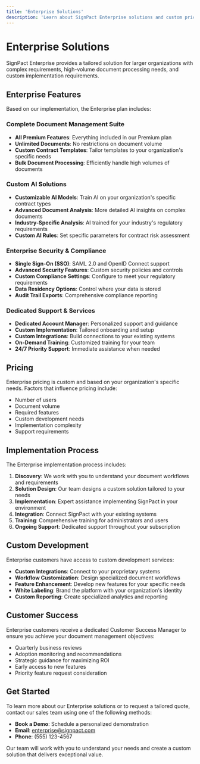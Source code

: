 ```yaml
---
title: 'Enterprise Solutions'
description: 'Learn about SignPact Enterprise solutions and custom pricing'
---
```


# Enterprise Solutions

SignPact Enterprise provides a tailored solution for larger organizations with complex requirements, high-volume document processing needs, and custom implementation requirements.

## Enterprise Features

Based on our implementation, the Enterprise plan includes:

### Complete Document Management Suite

- **All Premium Features**: Everything included in our Premium plan
- **Unlimited Documents**: No restrictions on document volume
- **Custom Contract Templates**: Tailor templates to your organization's specific needs
- **Bulk Document Processing**: Efficiently handle high volumes of documents

### Custom AI Solutions

- **Customizable AI Models**: Train AI on your organization's specific contract types
- **Advanced Document Analysis**: More detailed AI insights on complex documents
- **Industry-Specific Analysis**: AI trained for your industry's regulatory requirements
- **Custom AI Rules**: Set specific parameters for contract risk assessment

### Enterprise Security & Compliance

- **Single Sign-On (SSO)**: SAML 2.0 and OpenID Connect support
- **Advanced Security Features**: Custom security policies and controls
- **Custom Compliance Settings**: Configure to meet your regulatory requirements
- **Data Residency Options**: Control where your data is stored
- **Audit Trail Exports**: Comprehensive compliance reporting

### Dedicated Support & Services

- **Dedicated Account Manager**: Personalized support and guidance
- **Custom Implementation**: Tailored onboarding and setup
- **Custom Integrations**: Build connections to your existing systems
- **On-Demand Training**: Customized training for your team
- **24/7 Priority Support**: Immediate assistance when needed

## Pricing

Enterprise pricing is custom and based on your organization's specific needs. Factors that influence pricing include:

- Number of users
- Document volume
- Required features
- Custom development needs
- Implementation complexity
- Support requirements

## Implementation Process

The Enterprise implementation process includes:

1. **Discovery**: We work with you to understand your document workflows and requirements
2. **Solution Design**: Our team designs a custom solution tailored to your needs
3. **Implementation**: Expert assistance implementing SignPact in your environment
4. **Integration**: Connect SignPact with your existing systems
5. **Training**: Comprehensive training for administrators and users
6. **Ongoing Support**: Dedicated support throughout your subscription

## Custom Development

Enterprise customers have access to custom development services:

- **Custom Integrations**: Connect to your proprietary systems
- **Workflow Customization**: Design specialized document workflows
- **Feature Enhancement**: Develop new features for your specific needs
- **White Labeling**: Brand the platform with your organization's identity
- **Custom Reporting**: Create specialized analytics and reporting

## Customer Success

Enterprise customers receive a dedicated Customer Success Manager to ensure you achieve your document management objectives:

- Quarterly business reviews
- Adoption monitoring and recommendations
- Strategic guidance for maximizing ROI
- Early access to new features
- Priority feature request consideration

## Get Started

To learn more about our Enterprise solutions or to request a tailored quote, contact our sales team using one of the following methods:

- **Book a Demo**: Schedule a personalized demonstration
- **Email**: enterprise@signpact.com
- **Phone**: (555) 123-4567

Our team will work with you to understand your needs and create a custom solution that delivers exceptional value. 